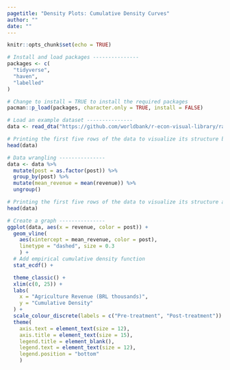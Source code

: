 ```yaml
---
pagetitle: "Density Plots: Cumulative Density Curves"
author: ""
date: ""
---
```



```r
knitr::opts_chunk$set(echo = TRUE)
```

```r

# Install and load packages ---------------
packages <- c(
  "tidyverse",
  "haven",
  "labelled"
)

# Change to install = TRUE to install the required packages
pacman::p_load(packages, character.only = TRUE, install = FALSE)

# Load an example dataset ---------------
data <- read_dta("https://github.com/worldbank/r-econ-visual-library/raw/master/Library/Data/DensityCDF.dta")

# Printing the first five rows of the data to visualize its structure before data wrangling
head(data)

# Data wrangling ---------------
data <- data %>%
  mutate(post = as.factor(post)) %>%
  group_by(post) %>%
  mutate(mean_revenue = mean(revenue)) %>%
  ungroup()

# Printing the first five rows of the data to visualize its structure after data wrangling
head(data)

# Create a graph ---------------
ggplot(data, aes(x = revenue, color = post)) +
  geom_vline(
    aes(xintercept = mean_revenue, color = post), 
    linetype = "dashed", size = 0.3
    ) +
  # Add empirical cumulative density function
  stat_ecdf() + 

  theme_classic() +
  xlim(c(0, 25)) +
  labs(
    x = "Agriculture Revenue (BRL thousands)",
    y = "Cumulative Density"
  ) +
  scale_colour_discrete(labels = c("Pre-treatment", "Post-treatment")) +
  theme(
    axis.text = element_text(size = 12),
    axis.title = element_text(size = 15),
    legend.title = element_blank(),
    legend.text = element_text(size = 12),
    legend.position = "bottom"
    )

```
